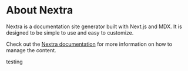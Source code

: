 # About Nextra

Nextra is a documentation site generator built with Next.js and MDX. It is designed to be simple to use and easy to customize.

Check out the [Nextra documentation](https://nextra.site/docs) for more information on how to manage the content.

testing